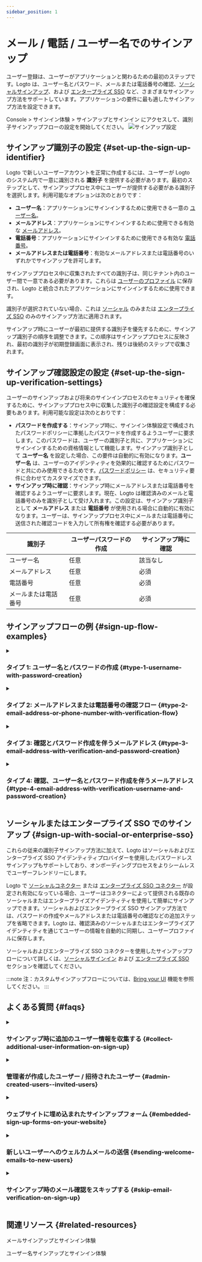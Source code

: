 ```yaml
---
sidebar_position: 1
---
```


# メール / 電話 / ユーザー名でのサインアップ

ユーザー登録は、ユーザーがアプリケーションと関わるための最初のステップです。Logto は、ユーザー名とパスワード、メールまたは電話番号の確認、[ソーシャルサインアップ](/end-user-flows/sign-up-and-sign-in/social-sign-in)、および [エンタープライズ SSO](/end-user-flows/enterprise-sso) など、さまざまなサインアップ方法をサポートしています。アプリケーションの要件に最も適したサインアップ方法を設定できます。

<CloudLink to="/sign-in-experience/sign-up-and-sign-in">
  Console > サインイン体験 > サインアップとサインイン
</CloudLink> にアクセスして、識別子サインアップフローの設定を開始してください。

<img src="/img/assets/sign-in-experience-sign-up.png" alt="サインアップ設定" />

## サインアップ識別子の設定 \{#set-up-the-sign-up-identifier}

Logto で新しいユーザーアカウントを正常に作成するには、ユーザーが Logto のシステム内で一意に識別される **識別子** を提供する必要があります。最初のステップとして、サインアッププロセス中にユーザーが提供する必要がある識別子を選択します。利用可能なオプションは次のとおりです：

- **ユーザー名**：アプリケーションにサインインするために使用できる一意の [ユーザー名](/user-management/user-data#username)。
- **メールアドレス**：アプリケーションにサインインするために使用できる有効な [メールアドレス](/user-management/user-data#primary_email)。
- **電話番号**：アプリケーションにサインインするために使用できる有効な [電話番号](/user-management/user-data#primary_phone)。
- **メールアドレスまたは電話番号**：有効なメールアドレスまたは電話番号のいずれかでサインアップを許可します。

サインアッププロセス中に収集されたすべての識別子は、同じテナント内のユーザー間で一意である必要があります。これらは [ユーザーのプロファイル](/user-management/user-data#user-profile) に保存され、Logto と統合されたアプリケーションにサインインするために使用できます。

識別子が選択されていない場合、これは [ソーシャル](/end-user-flows/sign-up-and-sign-in/social-sign-in) のみまたは [エンタープライズ SSO](/end-user-flows/enterprise-sso) のみのサインアップ方法に適用されます。

サインアップ時にユーザーが最初に提供する識別子を優先するために、サインアップ識別子の順序を調整できます。この順序はサインアッププロセスに反映され、最初の識別子が初期登録画面に表示され、残りは後続のステップで収集されます。

## サインアップ確認設定の設定 \{#set-up-the-sign-up-verification-settings}

ユーザーのサインアップおよび将来のサインインプロセスのセキュリティを確保するために、サインアッププロセス中に収集した識別子の確認設定を構成する必要もあります。利用可能な設定は次のとおりです：

- **パスワードを作成する**：サインアップ時に、サインイン体験設定で構成されたパスワードポリシーに準拠したパスワードを作成するようユーザーに要求します。このパスワードは、ユーザーの識別子と共に、アプリケーションにサインインするための資格情報として機能します。サインアップ識別子として **ユーザー名** を設定した場合、この要件は自動的に有効になります。**ユーザー名** は、ユーザーのアイデンティティを効果的に確認するためにパスワードと共にのみ使用できるためです。[パスワードポリシー](/end-user-flows/sign-up-and-sign-in/reset-password#set-up-password-policy) は、セキュリティ要件に合わせてカスタマイズできます。
- **サインアップ時に確認**：サインアップ時にメールアドレスまたは電話番号を確認するようユーザーに要求します。現在、Logto は確認済みのメールと電話番号のみを識別子として受け入れます。この設定は、サインアップ識別子として **メールアドレス** または **電話番号** が使用される場合に自動的に有効になります。ユーザーは、サインアッププロセス中にメールまたは電話番号に送信された確認コードを入力して所有権を確認する必要があります。

| 識別子               | ユーザーパスワードの作成 | サインアップ時に確認 |
| -------------------- | ------------------------ | -------------------- |
| ユーザー名           | 任意                     | 該当なし             |
| メールアドレス       | 任意                     | 必須                 |
| 電話番号             | 任意                     | 必須                 |
| メールまたは電話番号 | 任意                     | 必須                 |

## サインアップフローの例 \{#sign-up-flow-examples}

<details>
  <summary>

### タイプ 1: ユーザー名とパスワードの作成 \{#type-1-username-with-password-creation}

</summary>

サインアップ識別子として **ユーザー名** を選択します。パスワードの作成は自動的に有効になります。

<img src="/img/assets/sign-up-username-password.png" alt="ユーザー名とパスワードのサインアップ" />

</details>

<details>
  <summary>

### タイプ 2: メールアドレスまたは電話番号の確認フロー \{#type-2-email-address-or-phone-number-with-verification-flow}

</summary>

サインアップ識別子として **メールアドレスまたは電話番号** を選択します。**サインアップ時に確認** は強制的に有効になります。

<img
  src="/img/assets/sign-up-email-verification.png"
  alt="確認付きのメールまたは電話番号のサインアップ"
/>

</details>

<details>
  <summary>

### タイプ 3: 確認とパスワード作成を伴うメールアドレス \{#type-3-email-address-with-verification-and-password-creation}

</summary>

サインアップ識別子として **メールアドレス** を選択します。**サインアップ時に確認** は強制的に有効になります。**パスワードを作成する** を有効にして、サインアップ時にユーザーにパスワードを作成させます。（電話番号のサインアップフローにも同様に適用されます）

<img
  src="/img/assets/sign-up-email-password.png"
  alt="確認とパスワード作成を伴うメールサインアップ"
/>

</details>

<details>
  <summary>

### タイプ 4: 確認、ユーザー名とパスワード作成を伴うメールアドレス \{#type-4-email-address-with-verification-username-and-password-creation}

</summary>

サインアップ識別子として **メールアドレス** と **ユーザー名** を選択します。**サインアップ時に確認** は強制的に有効になります。**パスワードを作成する** を有効にして、サインアップ時にユーザーにパスワードを作成させます。

<img
  src="/img/assets/sign-up-email-username-password.png"
  alt="確認とパスワード作成を伴うメールとユーザー名のサインアップ"
/>

</details>

## ソーシャルまたはエンタープライズ SSO でのサインアップ \{#sign-up-with-social-or-enterprise-sso}

これらの従来の識別子サインアップ方法に加えて、Logto はソーシャルおよびエンタープライズ SSO アイデンティティプロバイダーを使用したパスワードレスサインアップもサポートしており、オンボーディングプロセスをよりシームレスでユーザーフレンドリーにします。

Logto で [ソーシャルコネクター](/connectors/social-connectors) または [エンタープライズ SSO コネクター](/connectors/enterprise-connectors) が設定され有効になっている場合、ユーザーはコネクターによって提供される既存のソーシャルまたはエンタープライズアイデンティティを使用して簡単にサインアップできます。ソーシャルおよびエンタープライズ SSO サインアップ方法では、パスワードの作成やメールアドレスまたは電話番号の確認などの追加ステップを省略できます。Logto は、確認済みのソーシャルまたはエンタープライズアイデンティティを通じてユーザーの情報を自動的に同期し、ユーザープロファイルに保存します。

ソーシャルおよびエンタープライズ SSO コネクターを使用したサインアップフローについて詳しくは、[ソーシャルサインイン](/end-user-flows/sign-up-and-sign-in/social-sign-in/) および [エンタープライズ SSO](/end-user-flows/enterprise-sso/) セクションを確認してください。

:::note
注：カスタムサインアップフローについては、[Bring your UI](/customization/bring-your-ui/) 機能を参照してください。
:::

## よくある質問 \{#faqs}

<details>
  <summary>

### サインアップ時に追加のユーザー情報を収集する \{#collect-additional-user-information-on-sign-up}

</summary>

サインアップ時に追加のユーザープロファイル情報（例：フルネーム、誕生日、会社名）を収集するには、現在次の 2 つのオプションがあります：

- **セルフホスト型オンボーディングフロー**：サインアップが成功した後、ユーザーを独自のオンボーディングフローにリダイレクトして、カスタマイズ可能なデータ収集を行います。
- **独自の UI を持ち込む**：ユーザープロファイル設定 API を使用して、[独自の UI を持ち込む](/customization/bring-your-ui) 機能を使用して独自のサインアップフローをカスタマイズします。

</details>

<details>
  <summary>

### 管理者が作成したユーザー / 招待されたユーザー \{#admin-created-users--invited-users}

</summary>

[招待のみのサインアップフローを実装する方法](/end-user-flows/sign-up-and-sign-in/disable-user-registration/#implement-an-invitation-only-sign-up-flow) を学びます。

</details>

<details>
  <summary>

### ウェブサイトに埋め込まれたサインアップフォーム \{#embedded-sign-up-forms-on-your-website}

</summary>
  
Logto は現在、サインインおよびサインアップのためのヘッドレス API をサポートしていません。独自のサインアップフォームを Logto にアップロードするには、[Bring your UI](/customization/bring-your-ui/) 機能を使用するか、サインインパラメーターを使用してウェブサイトから Logto にユーザー情報を入力できます。ユーザー識別子の入力について詳しくは、[認証パラメーター](/end-user-flows/authentication-parameters/) を参照してください。

</details>

<details>
  <summary>

### 新しいユーザーへのウェルカムメールの送信 \{#sending-welcome-emails-to-new-users}

</summary>

`User.Created` Webhook イベントを購読して、新しいユーザーにウェルカムメールを送信します。[Webhook イベント](/developers/webhooks/webhooks-events/#data-mutation-hook-events) について詳しく学びます。

</details>

<details>
  <summary>

### サインアップ時のメール確認をスキップする \{#skip-email-verification-on-sign-up}

</summary>

現在、Logto は確認済みのメールと電話番号のみを識別子としてサポートしています。確認プロセスは、ユーザーの識別子のセキュリティと所有権を確保するために必要です。未確認のメールまたは電話番号のサポートは、[ロードマップ](https://logto.productlane.com/roadmap) にあります。更新情報をお待ちください！

</details>

## 関連リソース \{#related-resources}

<Url href="https://www.youtube.com/watch?v=64rBXpWbScc">メールサインアップとサインイン体験</Url>

<Url href="https://www.youtube.com/watch?v=chQxCJX6e6w">ユーザー名サインアップとサインイン体験</Url>
